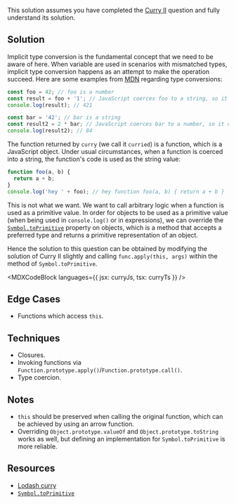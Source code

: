 

This solution assumes you have completed the [Curry II](/questions/javascript/curry-ii) question and fully understand its solution.

## Solution

Implicit type conversion is the fundamental concept that we need to be aware of here. When variable are used in scenarios with mismatched types, implicit type conversion happens as an attempt to make the operation succeed. Here are some examples from [MDN](https://developer.mozilla.org/en-US/docs/Web/JavaScript/Data_structures) regarding type conversions:

```js
const foo = 42; // foo is a number
const result = foo + '1'; // JavaScript coerces foo to a string, so it can be concatenated with the other operand.
console.log(result); // 421

const bar = '42'; // bar is a string
const result2 = 2 * bar; // JavaScript coerces bar to a number, so it can be multiplied with the other operand.
console.log(result2); // 84
```

The function returned by `curry` (we call it `curried`) is a function, which is a JavaScript object. Under usual circumstances, when a function is coerced into a string, the function's code is used as the string value:

```js
function foo(a, b) {
  return a + b;
}
console.log('hey ' + foo); // hey function foo(a, b) { return a + b }
```

This is not what we want. We want to call arbitrary logic when a function is used as a primitive value. In order for objects to be used as a primitive value (when being used in `console.log()` or in expressions), we can override the [`Symbol.toPrimitive`](https://developer.mozilla.org/en-US/docs/Web/JavaScript/Reference/Global_Objects/Symbol/toPrimitive) property on objects, which is a method that accepts a preferred type and returns a primitive representation of an object.

Hence the solution to this question can be obtained by modifying the solution of Curry II slightly and calling `func.apply(this, args)` within the method of `Symbol.toPrimitive`.

<MDXCodeBlock languages={{ jsx: curryJs, tsx: curryTs }} />

## Edge Cases

- Functions which access `this`.

## Techniques

- Closures.
- Invoking functions via `Function.prototype.apply()`/`Function.prototype.call()`.
- Type coercion.

## Notes

- `this` should be preserved when calling the original function, which can be achieved by using an arrow function.
- Overriding `Object.prototype.valueOf` and `Object.prototype.toString` works as well, but defining an implementation for `Symbol.toPrimitive` is more reliable.

## Resources

- [Lodash curry](https://lodash.com/docs/4.17.15#curry)
- [`Symbol.toPrimitive`](https://developer.mozilla.org/en-US/docs/Web/JavaScript/Reference/Global_Objects/Symbol/toPrimitive)
